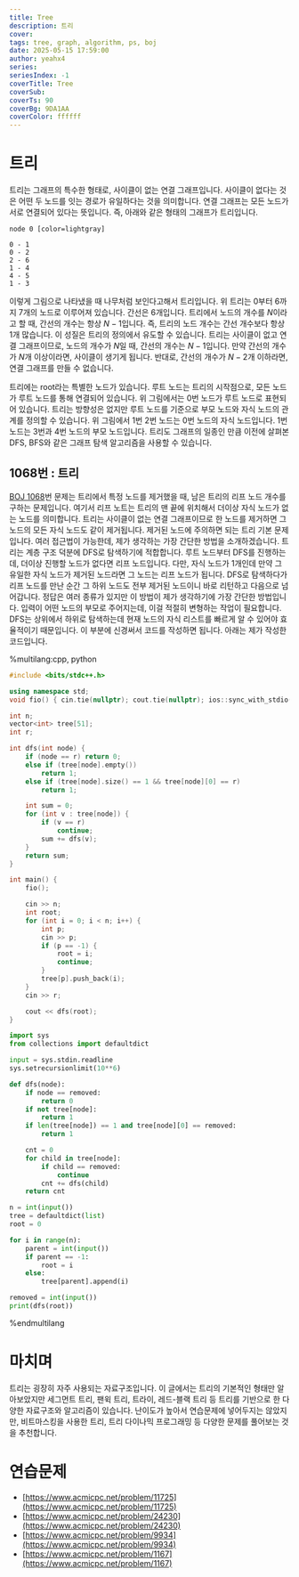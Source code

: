 ```yaml
---
title: Tree
description: 트리
cover:
tags: tree, graph, algorithm, ps, boj
date: 2025-05-15 17:59:00
author: yeahx4
series: 
seriesIndex: -1
coverTitle: Tree
coverSub: 
coverTs: 90
coverBg: 9DA1AA
coverColor: ffffff
---
```


# 트리

트리는 그래프의 특수한 형태로, 사이클이 없는 연결 그래프입니다.
사이클이 없다는 것은 어떤 두 노드를 잇는 경로가 유일하다는 것을 의미합니다.
연결 그래프는 모든 노드가 서로 연결되어 있다는 뜻입니다. 즉, 아래와 같은 형태의 그래프가
트리입니다.

```graph
node 0 [color=lightgray]

0 - 1
0 - 2
2 - 6
1 - 4
4 - 5
1 - 3
```

이렇게 그림으로 나타냈을 때 나무처럼 보인다고해서 트리입니다. 위 트리는 0부터 6까지 7개의 노드로
이루어져 있습니다. 간선은 6개입니다. 트리에서 노드의 개수를 $N$이라고 할 때, 간선의 개수는 항상
$N-1$입니다. 즉, 트리의 노드 개수는 간선 개수보다 항상 1개 많습니다. 이 성질은 트리의 정의에서
유도할 수 있습니다. 트리는 사이클이 없고 연결 그래프이므로, 노드의 개수가 $N$일 때, 간선의 개수는
$N-1$입니다. 만약 간선의 개수가 $N$개 이상이라면, 사이클이 생기게 됩니다. 반대로, 간선의
개수가 $N-2$개 이하라면, 연결 그래프를 만들 수 없습니다.

트리에는 root라는 특별한 노드가 있습니다. 루트 노드는 트리의 시작점으로, 모든 노드가 루트 노드를
통해 연결되어 있습니다. 위 그림에서는 0번 노드가 루트 노드로 표현되어 있습니다.
트리는 방향성은 없지만 루트 노드를 기준으로 부모 노드와 자식 노드의 관계를 정의할 수 있습니다.
위 그림에서 1번 2번 노드는 0번 노드의 자식 노드입니다. 1번 노드는 3번과 4번 노드의 부모 노드입니다.
트리도 그래프의 일종인 만큼 이전에 살펴본 DFS, BFS와 같은 그래프 탐색 알고리즘을 사용할 수 있습니다.

## 1068번 : 트리

[BOJ 1068](https://www.acmicpc.net/problem/1068)번 문제는 트리에서
특정 노드를 제거했을 때, 남은 트리의 리프 노드 개수를 구하는 문제입니다. 여기서 리프 노트는
트리의 맨 끝에 위치해서 더이상 자식 노드가 없는 노드를 의미합니다. 트리는 사이클이 없는 연결 그래프이므로
한 노드를 제거하면 그 노드의 모든 자식 노드도 같이 제거됩니다. 제거된 노드에 주의하면 되는 트리
기본 문제입니다. 여러 접근법이 가능한데, 제가 생각하는 가장 간단한 방법을 소개하겠습니다.
트리는 계층 구조 덕분에 DFS로 탐색하기에 적합합니다. 루트 노드부터 DFS를 진행하는데, 더이상 진행할
노드가 없다면 리프 노드입니다. 다만, 자식 노드가 1개인데 만약 그 유일한 자식 노드가 제거된 노드라면
그 노드는 리프 노드가 됩니다. DFS로 탐색하다가 리프 노드를 만난 순간 그 하위 노드도 전부 제거된
노드이니 바로 리턴하고 다음으로 넘어갑니다. 정답은 여러 종류가 있지만 이 방법이 제가 생각하기에
가장 간단한 방법입니다. 입력이 어떤 노드의 부모로 주어지는데, 이걸 적절히 변형하는 작업이 필요합니다.
DFS는 상위에서 하위로 탐색하는데 현재 노드의 자식 리스트를 빠르게 알 수 있어야 효율적이기 때문입니다.
이 부분에 신경써서 코드를 작성하면 됩니다. 아래는 제가 작성한 코드입니다.

%multilang:cpp, python
```cpp
#include <bits/stdc++.h>

using namespace std;
void fio() { cin.tie(nullptr); cout.tie(nullptr); ios::sync_with_stdio(false); }

int n;
vector<int> tree[51];
int r;

int dfs(int node) {
    if (node == r) return 0;
    else if (tree[node].empty())
        return 1;
    else if (tree[node].size() == 1 && tree[node][0] == r)
        return 1;

    int sum = 0;
    for (int v : tree[node]) {
        if (v == r)
            continue;
        sum += dfs(v);
    }
    return sum;
}

int main() {
    fio();

    cin >> n;
    int root;
    for (int i = 0; i < n; i++) {
        int p;
        cin >> p;
        if (p == -1) {
            root = i;
            continue;
        }
        tree[p].push_back(i);
    }
    cin >> r;

    cout << dfs(root);
}
```

```python
import sys
from collections import defaultdict

input = sys.stdin.readline
sys.setrecursionlimit(10**6)

def dfs(node):
    if node == removed:
        return 0
    if not tree[node]:
        return 1
    if len(tree[node]) == 1 and tree[node][0] == removed:
        return 1

    cnt = 0
    for child in tree[node]:
        if child == removed:
            continue
        cnt += dfs(child)
    return cnt

n = int(input())
tree = defaultdict(list)
root = 0

for i in range(n):
    parent = int(input())
    if parent == -1:
        root = i
    else:
        tree[parent].append(i)

removed = int(input())
print(dfs(root))
```
%endmultilang

# 마치며

트리는 굉장히 자주 사용되는 자료구조입니다. 이 글에서는 트리의 기본적인 형태만 알아보았지만
세그먼트 트리, 팬윅 트리, 트라이, 레드-블랙 트리 등 트리를 기반으로 한 다양한 자료구조와
알고리즘이 있습니다. 난이도가 높아서 연습문제에 넣어두지는 않았지만, 비트마스킹을 사용한 트리,
트리 다이나믹 프로그래밍 등 다양한 문제를 풀어보는 것을 추천합니다.

# 연습문제

- [https://www.acmicpc.net/problem/11725](https://www.acmicpc.net/problem/11725)
- [https://www.acmicpc.net/problem/24230](https://www.acmicpc.net/problem/24230)
- [https://www.acmicpc.net/problem/9934](https://www.acmicpc.net/problem/9934)
- [https://www.acmicpc.net/problem/1167](https://www.acmicpc.net/problem/1167)
